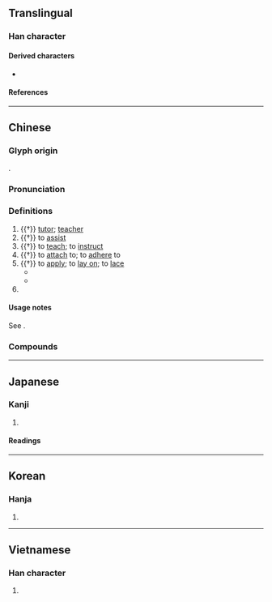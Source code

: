 {{character info/new}}
==Translingual==

===Han character===
{{Han char|rn=9|rad=人|as=10|sn=12|four=23242|canj=OIBI|ids=⿰亻尃}}

====Derived characters====
* {{l|mul|[[𭗚]], [[𦺉]]}}

====References====
{{Han ref|kx=0112.190|dkj=00939|dj=0240.050|hdz=10201.050|uh=5085}}

----

==Chinese==
{{zh-forms|alt=付-2nd‐round simp.}}

===Glyph origin===
{{Han etym}}
{{Han compound|人|尃|c1=s|c2=p|t1=man|ls=psc}}.

===Pronunciation===
{{zh-pron
|m=fù
|m-s=
|c=fu6
|c-t=
|g=
|h=pfs=fu
|j=
|mb=hu̿
|md=
|mn=pò͘/ml:hù/tw:hū
|mn_note=pò͘ - vernacular (including surname); hù/hū - literary
|mn-t=hu3/bou3
|mn-t_note=bou3 - surname
|w=
|x=
|mc=y
|oc=y
|ma=
|cat=n,v,pn
}}

===Definitions===
{{zh-hanzi}}

# {{†}} [[tutor]]; [[teacher]]
# {{†}} to [[assist]]
# {{†}} to [[teach]]; to [[instruct]]
# {{†}} to [[attach]] to; to [[adhere]] to
# {{†}} to [[apply]]; to [[lay on]]; to [[lace]]
#* {{zh-x|箭鏃 傅 毒藥|arrowheads '''laced with''' poison|CL|ref={{RQ:Manshu|4|The Yù Tribe (喻部落)|17}}}}
#* {{zh-x|繡面蠻 初生 後 出月，以 針刺 面-上，以 青黛 傅 之。|The Face Tattoo Barbarians are tattooed on their face the month after birth, using needles '''laced with''' indigo dye.|CL|ref={{RQ:Manshu|4|The Black, Gold and Silver Tooth Barbarians (黑金銀齒蠻) and the Leg and Face Tattoo Barbarians (繡腳面蠻) of Yǒngchāng (Prefecture) (永昌; ie. modern Baoshan)|18}}}}
# {{surname|zh}}

====Usage notes====
See {{zh-l|*付}}.

===Compounds===
{{zh-der|傅巖|傅粉郎|內傅|傅粉施朱|傅母|太子太傅|傅會|一傅眾咻|傅彩|傅父|傅粉何郎|少傅|師傅|如虎傅翼|外傅|主傅|傅近|大師傅|傅說版築|太傅|傅粉|保傅|施朱傅粉|施丹傅粉|為虎傅翼|皮傅|未傅|理髮師傅|面如傅粉|老師傅|裱褙師傅|篦頭師傅|齊傅楚咻}}

----

==Japanese==

===Kanji===
{{ja-kanji|grade=|rs=人10}}

# {{rfdef|ja|sort=人10}}

====Readings====
{{ja-readings
|goon=ふ
|kanon=ふ
|kun=かしず-く, もり, つく
}}

----

==Korean==

===Hanja===
{{ko-hanja|부}}

# {{rfdef|ko|sort=人10}}

----

==Vietnamese==

===Han character===
{{vi-readings|reading=[[phó]]|rs=人10}}

# {{rfdef|vi|sort=人10}}